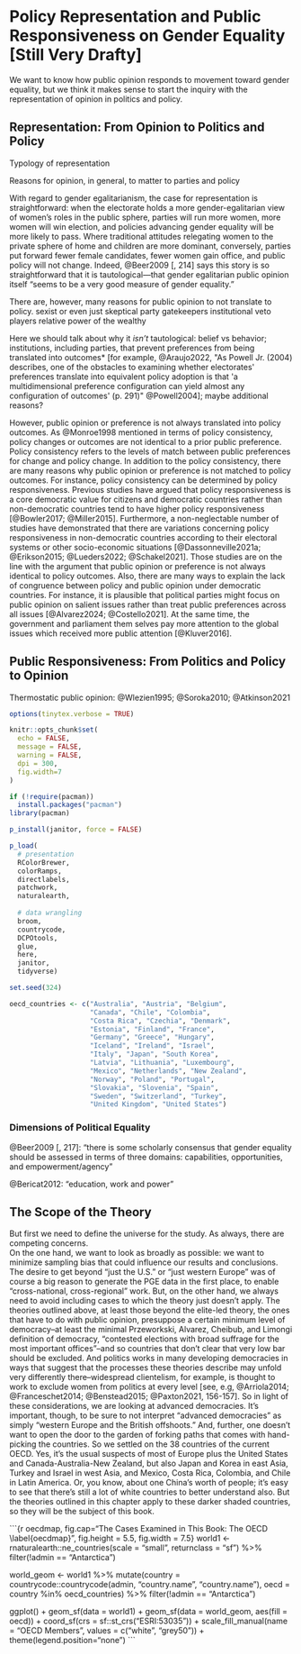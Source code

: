 # Policy Representation and Public Responsiveness on Gender Equality [Still Very Drafty]

We want to know how public opinion responds to movement toward gender equality, but we think it makes sense to start the inquiry with the representation of opinion in politics and policy. 

## Representation: From Opinion to Politics and Policy

Typology of representation

Reasons for opinion, in general, to matter to parties and policy

With regard to gender egalitarianism, the case for representation is straightforward: when the electorate holds a more gender-egalitarian view of women's roles in the public sphere, parties will run more women, more women will win election, and policies advancing gender equality will be more likely to pass.
Where traditional attitudes relegating women to the private sphere of home and children are more dominant, conversely, parties put forward fewer female candidates, fewer women gain office, and public policy will not change.
Indeed, @Beer2009 [, 214] says this story is so straightforward that it is tautological---that gender egalitarian public opinion itself "seems to be a very good measure of gender equality."

There are, however, many reasons for public opinion to not translate to policy.
sexist or even just skeptical party gatekeepers
institutional veto players
relative power of the wealthy

Here we should talk about why it _isn't_ tautological: belief vs behavior; institutions, including parties, that prevent preferences from being translated into outcomes* [for example, @Araujo2022, "As Powell Jr. (2004) describes, one of the obstacles to examining whether electorates' preferences translate into equivalent policy adoption is that 'a multidimensional preference configuration can yield almost any configuration of outcomes' (p. 291)" @Powell2004]; maybe additional reasons?

However, public opinion or preference is not always translated into policy outcomes. As @Monroe1998 mentioned in terms of policy consistency, policy changes or outcomes are not identical to a prior public preference. Policy consistency refers to the levels of match between public preferences for change and policy change.
In addition to the policy consistency, there are many reasons why public opinion or preference is not matched to policy outcomes. For instance, policy consistency can be determined by policy responsiveness. Previous studies have argued that policy responsiveness is a core democratic value for citizens and democratic countries rather than non-democratic countries tend to have higher policy responsiveness [@Bowler2017; @Miller2015]. Furthermore, a non-neglectable number of studies have demonstrated that there are variations concerning policy responsiveness in non-democratic countries according to their electoral systems or other socio-economic situations [@Dassonneville2021a; @Erikson2015; @Lueders2022; @Schakel2021]. Those studies are on the line with the argument that public opinion or preference is not always identical to policy outcomes. 
Also, there are many ways to explain the lack of congruence between policy and public opinion under democratic countries. For instance, it is plausible that political parties might focus on public opinion on salient issues rather than treat public preferences across all issues [@Alvarez2024; @Costello2021]. At the same time, the government and parliament them selves pay more attention to the global issues which received more public attention [@Kluver2016].


## Public Responsiveness: From Politics and Policy to Opinion

Thermostatic public opinion: @Wlezien1995; @Soroka2010; @Atkinson2021



```r
options(tinytex.verbose = TRUE)

knitr::opts_chunk$set(
  echo = FALSE,
  message = FALSE,
  warning = FALSE,
  dpi = 300,
  fig.width=7
)

if (!require(pacman))
  install.packages("pacman")
library(pacman)

p_install(janitor, force = FALSE)

p_load(
  # presentation
  RColorBrewer,
  colorRamps,
  directlabels,
  patchwork,
  naturalearth,
  
  # data wrangling
  broom,
  countrycode,
  DCPOtools,
  glue,
  here,
  janitor,
  tidyverse)

set.seed(324)

oecd_countries <- c("Australia", "Austria", "Belgium",
                    "Canada", "Chile", "Colombia",
                    "Costa Rica", "Czechia", "Denmark",
                    "Estonia", "Finland", "France", 
                    "Germany", "Greece", "Hungary",
                    "Iceland", "Ireland", "Israel",
                    "Italy", "Japan", "South Korea",
                    "Latvia", "Lithuania", "Luxembourg",
                    "Mexico", "Netherlands", "New Zealand",
                    "Norway", "Poland", "Portugal", 
                    "Slovakia", "Slovenia", "Spain",
                    "Sweden", "Switzerland", "Turkey", 
                    "United Kingdom", "United States")
```









### Dimensions of Political Equality
@Beer2009 [, 217]: "there is some scholarly consensus that gender equality should be assessed in terms of three domains: capabilities, opportunities, and empowerment/agency"

@Bericat2012: "education, work and power"


## The Scope of the Theory
But first we need to define the universe for the study.
As always, there are competing concerns.  
On the one hand, we want to look as broadly as possible: we want to minimize sampling bias that could influence our results and conclusions.
The desire to get beyond "just the U.S." or "just western Europe" was of course a big reason to generate the PGE data in the first place, to enable "cross-national, cross-regional" work.
But, on the other hand, we always need to avoid including cases to which the theory just doesn't apply.
The theories outlined above, at least those beyond the elite-led theory, the ones that have to do with public opinion, presuppose a certain minimum level of democracy--at least the minimal Przeworkski, Alvarez, Cheibub, and Limongi definition of democracy, "contested elections with broad suffrage for the most important offices"--and so countries that don't clear that very low bar should be excluded.
And politics works in many developing democracies in ways that suggest that the processes these theories describe may unfold very differently there--widespread clientelism, for example, is thought to work to exclude women from politics at every level [see, e.g, @Arriola2014; @Franceschet2014; @Benstead2015; @Paxton2021, 156-157].
So in light of these considerations, we are looking at advanced democracies.
It's important, though, to be sure to not interpret "advanced democracies" as simply "western Europe and the British offshoots."
And, further, one doesn't want to open the door to the garden of forking paths that comes with hand-picking the countries.
So we settled on the 38 countries of the current OECD.
Yes, it's the usual suspects of most of Europe plus the United States and 
Canada-Australia-New Zealand, but also Japan and Korea in east Asia, Turkey and Israel in west Asia, and Mexico, Costa Rica, Colombia, and Chile in Latin America.
Or, you know, about one China's worth of people; it's easy to see that there's still a lot of white countries to better understand also.
But the theories outlined in this chapter apply to these darker shaded countries, so they will be the subject of this book.

```{r oecdmap, fig.cap="The Cases Examined in This Book: The OECD \\label{oecdmap}", fig.height = 5.5, fig.width = 7.5}
world1 <- rnaturalearth::ne_countries(scale = "small", returnclass = "sf") %>%
    filter(!admin == "Antarctica")

world_geom <- world1 %>% 
  mutate(country = countrycode::countrycode(admin,
                                            "country.name",
                                            "country.name"),
         oecd = country %in% oecd_countries) %>% 
  filter(!admin == "Antarctica")

ggplot() +
  geom_sf(data = world1) +
  geom_sf(data = world_geom,
          aes(fill = oecd)) +
  coord_sf(crs = sf::st_crs("ESRI:53035")) +
  scale_fill_manual(name = "OECD Members", 
                    values = c("white", "grey50")) +
  theme(legend.position="none")
```
